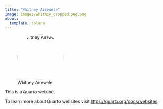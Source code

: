 ```yaml
---
title: "Whitney Airewele"
image: images/whitney_cropped.png.png
about:
  template: solana
---
```

![Whitney Airewele](images/whitney_cropped.png.png){width=150px style="border-radius:50%;"}


This is a Quarto website.

To learn more about Quarto websites visit <https://quarto.org/docs/websites>.
